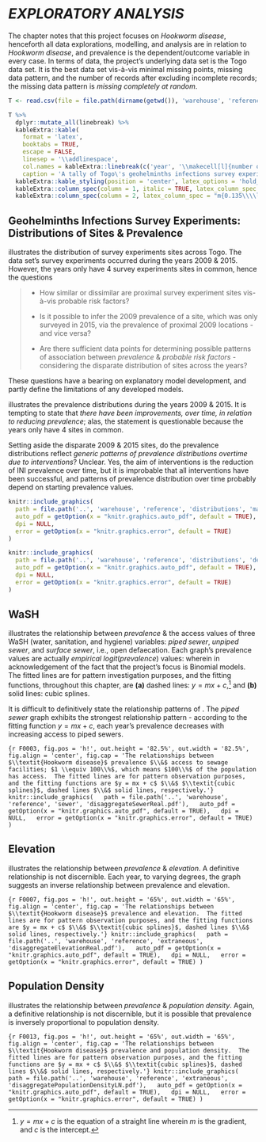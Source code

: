 
# *EXPLORATORY ANALYSIS* \label{chapter:exploration}

The \hyperref[chapter:background]{background} chapter notes that this project focuses on *Hookworm disease*, henceforth all data explorations, modelling, and analysis are in relation to *Hookworm disease*, and prevalence is the dependent/outcome variable in every case.  In terms of data, the project's underlying data set is the Togo data set.  It is the best data set vis-&agrave;-vis minimal missing points, missing data pattern, and the number of records after excluding incomplete records; the missing data pattern is *missing completely at random*.

```r
T <- read.csv(file = file.path(dirname(getwd()), 'warehouse', 'reference', 'frequencies', 'timeFrequencies.csv'))

T %>%
  dplyr::mutate_all(linebreak) %>%
  kableExtra::kable(
    format = 'latex',
    booktabs = TRUE,
    escape = FALSE,
    linesep = '\\addlinespace',
    col.names = kableExtra::linebreak(c('year', '\\makecell[l]{number of \\\\ records}')),
    caption = 'A tally of Togo\'s geohelminths infections survey experiments records.') %>%
  kableExtra::kable_styling(position = 'center', latex_options = 'hold_position', font_size = 7, full_width = FALSE) %>%
  kableExtra::column_spec(column = 1, italic = TRUE, latex_column_spec = "l") %>%
  kableExtra::column_spec(column = 2, latex_column_spec = "m{0.135\\\\linewidth}l", latex_valign = 'm')

```


## Geohelminths Infections Survey Experiments: Distributions of Sites & Prevalence

\cref{fig:F0001} illustrates the distribution of survey experiments sites across Togo.  The data set's survey experiments occurred during the years $2009$ & $2015$.  However, the years only have $4$ survey experiments sites in common, hence the questions

\vspace{5pt}

> * How similar or dissimilar are proximal survey experiment sites vis-&agrave;-vis probable risk factors?
>
> * Is it possible to infer the $2009$ prevalence of a site, which was only surveyed in $2015$, via the prevalence of proximal $2009$ locations - and vice versa?
>
> * Are there sufficient data points for determining possible patterns of association between *prevalence* & *probable risk factors* - considering the disparate distribution of sites across the years?

\vspace{5pt}

\noindent These questions have a bearing on explanatory model development, and partly define the limitations of any developed models.

\vspace{10pt}

\cref{fig:F0002} illustrates the prevalence distributions during the years $2009$ & $2015$.  It is tempting to state that *there have been improvements, over time, in relation to reducing prevalence*; alas, the statement is questionable because the years only have $4$ sites in common.

\vspace{10pt}

Setting aside the disparate $2009$ & $2015$ sites, do the prevalence distributions reflect *generic patterns of prevalence distributions overtime due to interventions*?    Unclear.  Yes, the aim of interventions is the reduction of INI prevalence over time, but it is improbable that all interventions have been successful, and patterns of prevalence distribution over time probably depend on starting prevalence values.

\vspace{5pt}

<!--- survey experiments sites
      trim: left bottom right top --->
```r
knitr::include_graphics(
  path = file.path('..', 'warehouse', 'reference', 'distributions', 'mapDistributions.pdf'),
  auto_pdf = getOption(x = "knitr.graphics.auto_pdf", default = TRUE),
  dpi = NULL,
  error = getOption(x = "knitr.graphics.error", default = TRUE)
)
```

\vspace{5pt}

<!--- prevalence --->
```r
knitr::include_graphics(
  path = file.path('..', 'warehouse', 'reference', 'distributions', 'densityDistributions.pdf'),
  auto_pdf = getOption(x = "knitr.graphics.auto_pdf", default = TRUE),
  dpi = NULL,
  error = getOption(x = "knitr.graphics.error", default = TRUE)
)
```


## WaSH

\cref{fig:F0003} illustrates the relationship between $prevalence$ & the access values of three WaSH (water, sanitation, and hygiene) variables: $piped\;sewer$, $unpiped\;sewer$, and *surface sewer*, i.e., open defaecation.  Each graph's prevalence values are actually *empirical logit*(*prevalence*) values:
\begin{equation}
\textit{empirical} \; \textit{logit}(\textit{prevalence}) = \frac{p + 0.5}{n + 0.5} (\#eq:0023)
\end{equation}
wherein
\begin{align}
  p: & \; \text{\# of inhabitants that test positive} \nonumber \\
  n: & \; \text{\# of inhabitants that test negative} \nonumber
\end{align}
in acknowledgement of the fact that the project's focus is Binomial models.  The fitted lines are for pattern investigation purposes, and the fitting functions, throughout this chapter, are **(a)** dashed lines: $y = mx + c$,^[$y = mx + c$ is the equation of a straight line wherein $m$ is the gradient, and $c$ is the intercept.] and **(b)** solid lines: cubic splines.

\vspace{10pt}

It is difficult to definitively state the relationship patterns of \cref{fig:F0003}.  The $piped \; sewer$ graph exhibits the strongest relationship pattern  - according to the fitting function $y = mx + c$, each year's prevalence decreases with increasing access to piped sewers.

```{r F0003, fig.pos = 'h!', out.height = '82.5%', out.width = '82.5%', fig.align = 'center', fig.cap = 'The relationships between $\\textit{Hookworm disease}$ prevalence $\\&$ access to sewage facilities; $1 \\equiv 100\\%$, which means $100\\%$ of the population has access.  The fitted lines are for pattern observation purposes, and the fitting functions are $y = mx + c$ $\\&$ $\\textit{cubic splines}$, dashed lines $\\&$ solid lines, respectively.'}
knitr::include_graphics(
  path = file.path('..', 'warehouse', 'reference', 'sewer', 'disaggregateSewerReal.pdf'),
  auto_pdf = getOption(x = "knitr.graphics.auto_pdf", default = TRUE),
  dpi = NULL,
  error = getOption(x = "knitr.graphics.error", default = TRUE)
)
```

\clearpage

## Elevation

\cref{fig:F0007} illustrates the relationship between *prevalence* & *elevation*.  A definitive relationship is not discernible.  Each year, to varying degrees, the graph suggests an inverse relationship between prevalence and elevation.

```{r F0007, fig.pos = 'h!', out.height = '65%', out.width = '65%', fig.align = 'center', fig.cap = 'The relationships between $\\textit{Hookworm disease}$ prevalence and elevation.  The fitted lines are for pattern observation purposes, and the fitting functions are $y = mx + c$ $\\&$ $\\textit{cubic splines}$, dashed lines $\\&$ solid lines, respectively.'}
knitr::include_graphics(
  path = file.path('..', 'warehouse', 'reference', 'extraneous', 'disaggregateElevationReal.pdf'),
  auto_pdf = getOption(x = "knitr.graphics.auto_pdf", default = TRUE),
  dpi = NULL,
  error = getOption(x = "knitr.graphics.error", default = TRUE)
)
```

## Population Density

\cref{fig:F0013} illustrates the relationship between *prevalence* & *population density*.  Again, a definitive relationship is not discernible, but it is possible that prevalence is inversely proportional to population density.

```{r F0013, fig.pos = 'h!', out.height = '65%', out.width = '65%', fig.align = 'center', fig.cap = 'The relationships between $\\textit{Hookworm disease}$ prevalence and population density.  The fitted lines are for pattern observation purposes, and the fitting functions are $y = mx + c$ $\\&$ $\\textit{cubic splines}$, dashed lines $\\&$ solid lines, respectively.'}
knitr::include_graphics(
  path = file.path('..', 'warehouse', 'reference', 'extraneous', 'disaggregatePopulationDensityLN.pdf'),
  auto_pdf = getOption(x = "knitr.graphics.auto_pdf", default = TRUE),
  dpi = NULL,
  error = getOption(x = "knitr.graphics.error", default = TRUE)
)
```
